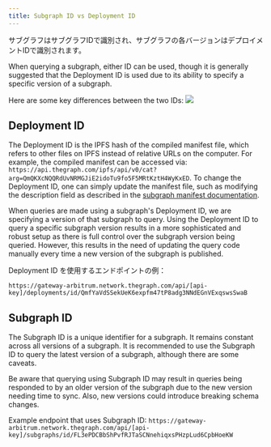```yaml
---
title: Subgraph ID vs Deployment ID
---
```


サブグラフはサブグラフIDで識別され、サブグラフの各バージョンはデプロイメントIDで識別されます。

When querying a subgraph, either ID can be used, though it is generally suggested that the Deployment ID is used due to its ability to specify a specific version of a subgraph.

Here are some key differences between the two IDs: ![](/img/subgraph-id-vs-deployment-id.png)

## Deployment ID

The Deployment ID is the IPFS hash of the compiled manifest file, which refers to other files on IPFS instead of relative URLs on the computer. For example, the compiled manifest can be accessed via: `https://api.thegraph.com/ipfs/api/v0/cat?arg=QmQKXcNQQRdUvNRMGJiE2idoTu9fo5F5MRtKztH4WyKxED`. To change the Deployment ID, one can simply update the manifest file, such as modifying the description field as described in the [subgraph manifest documentation](https://github.com/graphprotocol/graph-node/blob/master/docs/subgraph-manifest.md#13-top-level-api).

When queries are made using a subgraph's Deployment ID, we are specifying a version of that subgraph to query. Using the Deployment ID to query a specific subgraph version results in a more sophisticated and robust setup as there is full control over the subgraph version being queried. However, this results in the need of updating the query code manually every time a new version of the subgraph is published.

Deployment ID を使用するエンドポイントの例：

`https://gateway-arbitrum.network.thegraph.com/api/[api-key]/deployments/id/QmfYaVdSSekUeK6expfm47tP8adg3NNdEGnVExqswsSwaB`

## Subgraph ID

The Subgraph ID is a unique identifier for a subgraph. It remains constant across all versions of a subgraph. It is recommended to use the Subgraph ID to query the latest version of a subgraph, although there are some caveats.

Be aware that querying using Subgraph ID may result in queries being responded to by an older version of the subgraph due to the new version needing time to sync. Also, new versions could introduce breaking schema changes.

Example endpoint that uses Subgraph ID: `https://gateway-arbitrum.network.thegraph.com/api/[api-key]/subgraphs/id/FL3ePDCBbShPvfRJTaSCNnehiqxsPHzpLud6CpbHoeKW`
